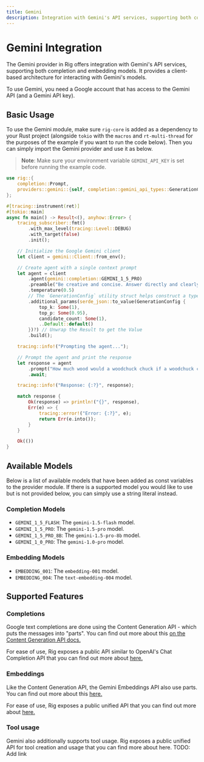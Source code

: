 ```yaml
---
title: Gemini
description: Integration with Gemini's API services, supporting both completion and embedding models.
---
```



# Gemini Integration

The Gemini provider in Rig offers integration with Gemini's API services, supporting both completion and embedding models. It provides a client-based architecture for interacting with Gemini's models.

To use Gemini, you need a Google account that has access to the Gemini API (and a Gemini API key).

## Basic Usage
To use the Gemini module, make sure `rig-core` is added as a dependency to your Rust project (alongside `tokio` with the `macros` and `rt-multi-thread` for the purposes of the example if you want to run the code below). Then you can simply import the Gemini provider and use it as below.

> **Note**: Make sure your environment variable `GEMINI_API_KEY` is set before running the example code.

```rust
use rig::{
    completion::Prompt,
    providers::gemini::{self, completion::gemini_api_types::GenerationConfig},
};

#[tracing::instrument(ret)]
#[tokio::main]
async fn main() -> Result<(), anyhow::Error> {
    tracing_subscriber::fmt()
        .with_max_level(tracing::Level::DEBUG)
        .with_target(false)
        .init();

    // Initialize the Google Gemini client
    let client = gemini::Client::from_env();

    // Create agent with a single context prompt
    let agent = client
        .agent(gemini::completion::GEMINI_1_5_PRO)
        .preamble("Be creative and concise. Answer directly and clearly.")
        .temperature(0.5)
        // The `GenerationConfig` utility struct helps construct a typesafe `additional_params`
        .additional_params(serde_json::to_value(GenerationConfig {
            top_k: Some(1),
            top_p: Some(0.95),
            candidate_count: Some(1),
            ..Default::default()
        })?) // Unwrap the Result to get the Value
        .build();

    tracing::info!("Prompting the agent...");

    // Prompt the agent and print the response
    let response = agent
        .prompt("How much wood would a woodchuck chuck if a woodchuck could chuck wood? Infer an answer.")
        .await;

    tracing::info!("Response: {:?}", response);

    match response {
        Ok(response) => println!("{}", response),
        Err(e) => {
            tracing::error!("Error: {:?}", e);
            return Err(e.into());
        }
    }

    Ok(())
}
```

## Available Models
Below is a list of available models that have been added as const variables to the provider module. If there is a supported model you would like to use but is not provided below, you can simply use a string literal instead.

### Completion Models
- `GEMINI_1_5_FLASH`: The `gemini-1.5-flash` model.
- `GEMINI_1_5_PRO`: The `gemini-1.5-pro` model.
- `GEMINI_1_5_PRO_8B`: The `gemini-1.5-pro-8b` model.
- `GEMINI_1_0_PRO`: The `gemini-1.0-pro` model.

### Embedding Models
- `EMBEDDING_001`: The `embedding-001` model.
- `EMBEDDING_004`: The `text-embedding-004` model.

## Supported Features

### Completions
Google text completions are done using the Content Generation API - which puts the messages into "parts". You can find out more about this [on the Content Generation API docs.](https://ai.google.dev/api/generate-content)

For ease of use, Rig exposes a public API similar to OpenAI's Chat Completion API that you can find out more about [here.](/docs/4_concepts/0_completion)

### Embeddings
Like the Content Generation API, the Gemini Embeddings API also use parts. You can find out more about this [here.](https://ai.google.dev/api/embeddings)

For ease of use, Rig exposes a public unified API that you can find out more about [here.](/docs/4_concepts/3_embedding)

### Tool usage
Gemini also additionally supports tool usage. Rig exposes a public unified API for tool creation and usage that you can find more about here. TODO: Add link

<br />

<Cards>
<Cards.Card title="Gemini API Reference" href="https://ai.google.dev/api?lang=web"/>
<Cards.Card title="API Reference (docs.rs)" href="https://docs.rs/rig-core/latest/rig/providers/gemini/index.html"/>
</Cards>

